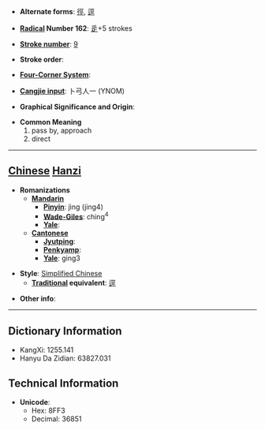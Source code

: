 * '''Alternate forms''': [[徑]], [[逕]]

* '''[[Wiktionary:Chinese radical index| Radical]] Number 162''': [[Wiktionary:Chinese radical index 辵|辵]]+5 strokes

* '''[[Wiktionary:Chinese total strokes index|Stroke number]]''': [[Wiktionary:Chinese total strokes index 9|9]]

* '''Stroke order''': 

* '''[[Wiktionary:Chinese four corner index|Four-Corner System]]''': 

* '''[[Wiktionary:Chinese Cangjie index|Cangjie input]]''': 卜弓人一 (YNOM)

* '''Graphical Significance and Origin''': 

* '''Common Meaning'''
*#pass by, approach
*# direct


----

== [[Chinese]] [[Hanzi]] ==

* '''Romanizations'''
** '''[[Mandarin]]'''
*** '''[[Pinyin]]''': jìng (jing4)
*** '''[[Wade-Giles]]''': ching<sup>4</sup>
*** '''[[Yale]]''': 
** '''[[Cantonese]]'''
*** '''[[Jyutping]]''':
*** '''[[Penkyamp]]''': 
*** '''[[Yale]]''': ging3

* '''Style''': [[Simplified Chinese]] 
** '''[[Traditional Chinese|Traditional]] equivalent''': [[逕]]

* '''Other info''': 

----

== Dictionary Information ==

* KangXi: 1255.141
* Hanyu Da Zidian: 63827.031

== Technical Information ==

* '''Unicode''':
** Hex: 8FF3
** Decimal: 36851